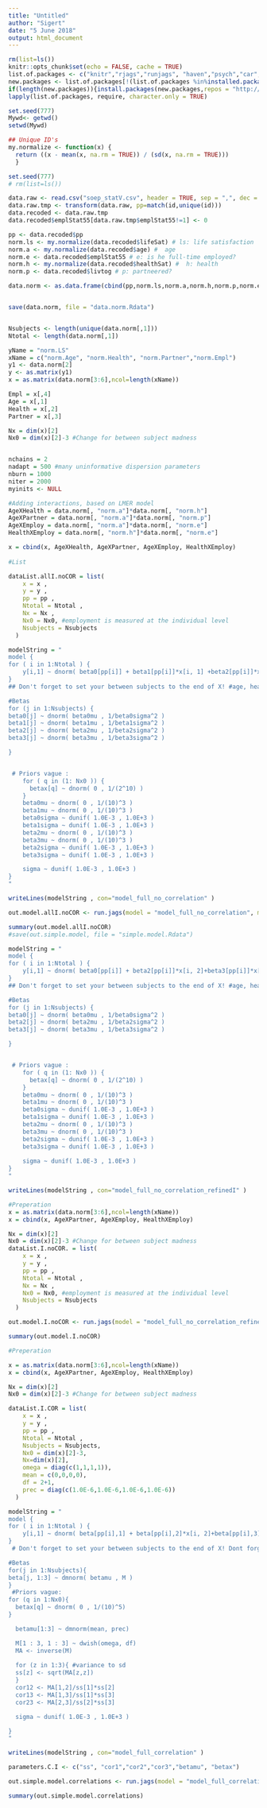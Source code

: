 ```yaml
---
title: "Untitled"
author: "Sigert"
date: "5 June 2018"
output: html_document
---
```


```r
rm(list=ls())
knitr::opts_chunk$set(echo = FALSE, cache = TRUE)
list.of.packages <- c("knitr","rjags","runjags", "haven","psych","car","magicfor","lattice")
new.packages <- list.of.packages[!(list.of.packages %in%installed.packages()[,"Package"])]
if(length(new.packages)){install.packages(new.packages,repos = "http://cran.us.r-project.org")}
lapply(list.of.packages, require, character.only = TRUE)

set.seed(777)
Mywd<- getwd()
setwd(Mywd)
```

```r
## Unique ID's
my.normalize <- function(x) {
  return ((x - mean(x, na.rm = TRUE)) / (sd(x, na.rm = TRUE)))
  }

set.seed(777)
# rm(list=ls())

data.raw <- read.csv("soep_statV.csv", header = TRUE, sep = ",", dec = ".")
data.raw.tmp <- transform(data.raw, pp=match(id,unique(id)))
data.recoded <- data.raw.tmp
data.recoded$emplStat55[data.raw.tmp$emplStat55!=1] <- 0

pp <- data.recoded$pp
norm.ls <- my.normalize(data.recoded$lifeSat) # ls: life satisfaction
norm.a <- my.normalize(data.recoded$age) #  age
norm.e <- data.recoded$emplStat55 # e: is he full-time employed?
norm.h <- my.normalize(data.recoded$healthSat) #  h: health
norm.p <- data.recoded$livtog # p: partneered?

data.norm <- as.data.frame(cbind(pp,norm.ls,norm.a,norm.h,norm.p,norm.e))


save(data.norm, file = "data.norm.Rdata")


Nsubjects <- length(unique(data.norm[,1]))
Ntotal <- length(data.norm[,1])

yName = "norm.LS" 
xName = c("norm.Age", "norm.Health", "norm.Partner","norm.Empl")
y1 <- data.norm[2]
y <- as.matrix(y1)
x = as.matrix(data.norm[3:6],ncol=length(xName))

Empl = x[,4]
Age = x[,1] 
Health = x[,2]
Partner = x[,3]

Nx = dim(x)[2]
Nx0 = dim(x)[2]-3 #Change for between subject madness



```


```r
nchains = 2
nadapt = 500 #many uninformative dispersion parameters
nburn = 1000
niter = 2000
myinits <- NULL
```


```r
#Adding interactions, based on LMER model
AgeXHealth = data.norm[, "norm.a"]*data.norm[, "norm.h"]
AgeXPartner = data.norm[, "norm.a"]*data.norm[, "norm.p"]
AgeXEmploy = data.norm[, "norm.a"]*data.norm[, "norm.e"]
HealthXEmploy = data.norm[, "norm.h"]*data.norm[, "norm.e"]

x = cbind(x, AgeXHealth, AgeXPartner, AgeXEmploy, HealthXEmploy)
 
#List

dataList.allI.noCOR = list(
    x = x ,
    y = y ,
    pp = pp ,
    Ntotal = Ntotal ,
    Nx = Nx ,
    Nx0 = Nx0, #employment is measured at the individual level
    Nsubjects = Nsubjects 
  )

```


```r
modelString = "
model {
for ( i in 1:Ntotal ) {
	y[i,1] ~ dnorm( beta0[pp[i]] + beta1[pp[i]]*x[i, 1] +beta2[pp[i]]*x[i, 2]+beta3[pp[i]]*x[i,3] + sum( betax[1:Nx0] * x[i,(Nx-Nx0+1):Nx] ), 1/sigma^2 )
} 
## Don't forget to set your between subjects to the end of X! #age, health, partner,, between subjects is betax1, interaction is beta1+i

#Betas
for (j in 1:Nsubjects) {
beta0[j] ~ dnorm( beta0mu , 1/beta0sigma^2 )
beta1[j] ~ dnorm( beta1mu , 1/beta1sigma^2 )
beta2[j] ~ dnorm( beta2mu , 1/beta2sigma^2 )
beta3[j] ~ dnorm( beta3mu , 1/beta3sigma^2 )

}


 # Priors vague :
    for ( q in (1: Nx0 )) {
      betax[q] ~ dnorm( 0 , 1/(2^10) )
    }
    beta0mu ~ dnorm( 0 , 1/(10)^3 ) 
    beta1mu ~ dnorm( 0 , 1/(10)^3 )
    beta0sigma ~ dunif( 1.0E-3 , 1.0E+3 )  
    beta1sigma ~ dunif( 1.0E-3 , 1.0E+3 )
    beta2mu ~ dnorm( 0 , 1/(10)^3 ) 
    beta3mu ~ dnorm( 0 , 1/(10)^3 )
    beta2sigma ~ dunif( 1.0E-3 , 1.0E+3 )  
    beta3sigma ~ dunif( 1.0E-3 , 1.0E+3 )

    sigma ~ dunif( 1.0E-3 , 1.0E+3 )
}
"

writeLines(modelString , con="model_full_no_correlation" )
```

```r

out.model.allI.noCOR <- run.jags(model = "model_full_no_correlation", monitor = c("beta0mu", "beta1mu", "beta2mu","beta3mu", "betax"), data = dataList.allI.noCOR, inits = myinits, n.chains = nchains, adapt = nadapt, burnin = nburn, sample = niter, thin = 1)

summary(out.model.allI.noCOR)
#save(out.simple.model, file = "simple.model.Rdata")

```

```r
modelString = "
model {
for ( i in 1:Ntotal ) {
	y[i,1] ~ dnorm( beta0[pp[i]] + beta2[pp[i]]*x[i, 2]+beta3[pp[i]]*x[i,3] + sum( betax[1:Nx0] * x[i,(Nx-Nx0+1):Nx] ), 1/sigma^2 )
} 
## Don't forget to set your between subjects to the end of X! #age, health, partner,, between subjects is betax1, interaction is beta1+i

#Betas
for (j in 1:Nsubjects) {
beta0[j] ~ dnorm( beta0mu , 1/beta0sigma^2 )
beta2[j] ~ dnorm( beta2mu , 1/beta2sigma^2 )
beta3[j] ~ dnorm( beta3mu , 1/beta3sigma^2 )

}


 # Priors vague :
    for ( q in (1: Nx0 )) {
      betax[q] ~ dnorm( 0 , 1/(2^10) )
    }
    beta0mu ~ dnorm( 0 , 1/(10)^3 ) 
    beta1mu ~ dnorm( 0 , 1/(10)^3 )
    beta0sigma ~ dunif( 1.0E-3 , 1.0E+3 )  
    beta1sigma ~ dunif( 1.0E-3 , 1.0E+3 )
    beta2mu ~ dnorm( 0 , 1/(10)^3 ) 
    beta3mu ~ dnorm( 0 , 1/(10)^3 )
    beta2sigma ~ dunif( 1.0E-3 , 1.0E+3 )  
    beta3sigma ~ dunif( 1.0E-3 , 1.0E+3 )
 
    sigma ~ dunif( 1.0E-3 , 1.0E+3 )
}
"

writeLines(modelString , con="model_full_no_correlation_refinedI" )
```

```r
#Preperation
x = as.matrix(data.norm[3:6],ncol=length(xName))
x = cbind(x, AgeXPartner, AgeXEmploy, HealthXEmploy)

Nx = dim(x)[2]
Nx0 = dim(x)[2]-3 #Change for between subject madness
dataList.I.noCOR. = list(
    x = x ,
    y = y ,
    pp = pp ,
    Ntotal = Ntotal ,
    Nx = Nx ,
    Nx0 = Nx0, #employment is measured at the individual level
    Nsubjects = Nsubjects 
  )
```

```r
out.model.I.noCOR <- run.jags(model = "model_full_no_correlation_refinedI", monitor = c("beta0mu", "beta2mu","beta3mu", "betax"), data = dataList.I.noCOR., inits = myinits, n.chains = nchains, adapt = nadapt, burnin = nburn, sample = niter, thin = 1)

summary(out.model.I.noCOR)
```




```r
#Preperation

x = as.matrix(data.norm[3:6],ncol=length(xName))
x = cbind(x, AgeXPartner, AgeXEmploy, HealthXEmploy)

Nx = dim(x)[2]
Nx0 = dim(x)[2]-3 #Change for between subject madness

dataList.I.COR = list(
    x = x ,
    y = y ,
    pp = pp ,
    Ntotal = Ntotal ,
    Nsubjects = Nsubjects,
    Nx0 = dim(x)[2]-3,
    Nx=dim(x)[2],
    omega = diag(c(1,1,1,1)),
    mean = c(0,0,0,0),
    df = 2+1,
    prec = diag(c(1.0E-6,1.0E-6,1.0E-6,1.0E-6))
  )
```


```r
modelString = "
model {
for ( i in 1:Ntotal ) {
	y[i,1] ~ dnorm( beta[pp[i],1] + beta[pp[i],2]*x[i, 2]+beta[pp[i],3]*x[i,3]+ sum( betax[1:Nx0] * x[i,(Nx-Nx0+1):Nx]), 1/sigma^2 )
} 
 # Don't forget to set your between subjects to the end of X! Dont forget that the first beta is beta0

#Betas
for(j in 1:Nsubjects){
beta[j, 1:3] ~ dmnorm( betamu , M ) 
}
 #Priors vague:
for (q in 1:Nx0){
  betax[q] ~ dnorm( 0 , 1/(10)^5)
}

  betamu[1:3] ~ dmnorm(mean, prec)

  M[1 : 3, 1 : 3] ~ dwish(omega, df)
  MA <- inverse(M)
  
  for (z in 1:3){ #variance to sd
  ss[z] <- sqrt(MA[z,z])
  }
  cor12 <- MA[1,2]/ss[1]*ss[2]
  cor13 <- MA[1,3]/ss[1]*ss[3]
  cor23 <- MA[2,3]/ss[2]*ss[3]

  sigma ~ dunif( 1.0E-3 , 1.0E+3 )  

}
"

writeLines(modelString , con="model_full_correlation" )
```


```r
parameters.C.I <- c("ss", "cor1","cor2","cor3","betamu", "betax")

out.simple.model.correlations <- run.jags(model = "model_full_correlation", monitor = parameters.C.I, data = dataList.I.COR, inits = myinits, n.chains = nchains, adapt = nadapt, burnin = nburn, sample = niter)

summary(out.simple.model.correlations)

```

```r

```

